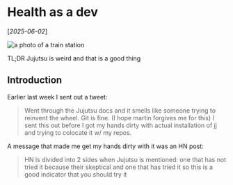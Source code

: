 # Health as a dev

[*2025-06-02*]

![a photo of a train station](/health-as-a-dev.jpg) 

TL;DR Jujutsu is weird and that is a good thing

## Introduction 

Earlier last week I sent out a tweet:

> Went through the Jujutsu docs   and it smells like someone trying to reinvent the wheel.
> Git is fine.
(I hope martin forgives me for this)
I sent this out before I got my hands dirty with actual installation of jj and trying to colocate it w/ my repos. 

A message that made me get my hands dirty with it was an HN post:
> HN is divided into 2 sides when Jujutsu is mentioned: one that has not tried it because their skeptical and one that has tried it so this is a good indicator that you should try it

